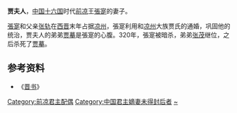 {{no footnotes|time=2018-01-20T12:15:15+00:00}}
'''贾夫人'''，[[中国|中国]][[十六国|十六国]]时代[[前凉|前凉]]王[[張寔|張寔]]的妻子。

[[張寔|張寔]]和父亲[[张轨|张轨]]在[[西晋|西晋]]末年占据[[凉州|凉州]]，張寔利用和[[凉州|凉州]]大族贾氏的通婚，巩固他的统治，贾夫人的弟弟[[贾摹|贾摹]]是張寔的心腹。320年，張寔被暗杀，弟弟[[张茂|张茂]]继位，之后杀死了[[贾摹|贾摹]]。

==参考资料==
*《[[晋书|晋书]]》

{{十六國涼國及夏國皇后}}
[[Category:前凉君主配偶|Category:前凉君主配偶]]
[[Category:中国君主嫡妻未得封后者|Category:中国君主嫡妻未得封后者]]
[[Category:贾姓|~]]